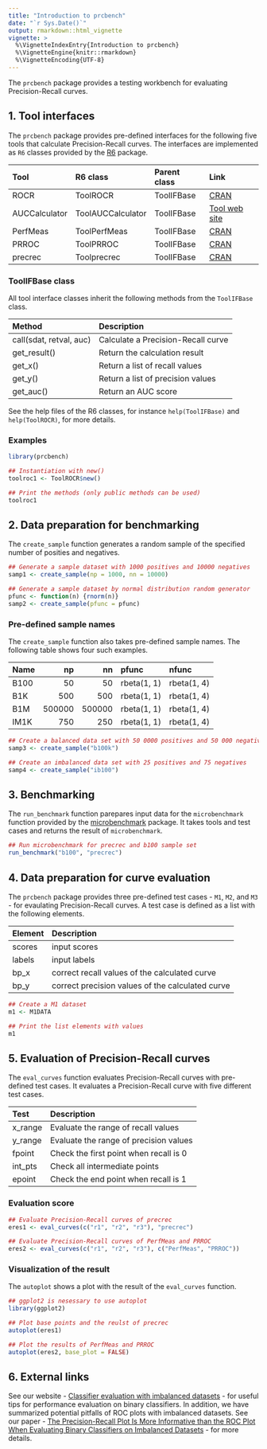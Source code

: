 ```yaml
---
title: "Introduction to prcbench"
date: "`r Sys.Date()`"
output: rmarkdown::html_vignette
vignette: >
  %\VignetteIndexEntry{Introduction to prcbench}
  %\VignetteEngine{knitr::rmarkdown}
  %\VignetteEncoding{UTF-8}
---
```


The `prcbench` package provides a testing workbench for evaluating 
Precision-Recall curves.

## 1. Tool interfaces

The `prcbench` package provides pre-defined interfaces for the following five 
tools that calculate Precision-Recall curves. The interfaces are implemented as
`R6` classes provided by the [R6](https://cran.r-project.org/web/packages/R6) 
package.

Tool           R6 class           Parent class  Link                                                     
-------------- ------------------ ------------- ---------------------------------------------------------
ROCR           ToolROCR           ToolIFBase     [CRAN](https://cran.r-project.org/web/packages/ROCR)     
AUCCalculator  ToolAUCCalculator  ToolIFBase    [Tool web site](http://mark.goadrich.com/programs/AUC)
PerfMeas       ToolPerfMeas       ToolIFBase     [CRAN](https://cran.r-project.org/web/packages/PerfMeas) 
PRROC          ToolPRROC          ToolIFBase     [CRAN](https://cran.r-project.org/web/packages/PRROC)    
precrec        Toolprecrec        ToolIFBase     [CRAN](https://cran.r-project.org/web/packages/precrec)  

### ToolIFBase class
All tool interface classes inherit the following methods from the `ToolIFBase` class.

Method                   Description 
------------------------ -----------------------------------
call(sdat, retval, auc)  Calculate a Precision-Recall curve 
get_result()             Return the calculation result
get_x()                  Return a list of recall values 
get_y()                  Return a list of precision values 
get_auc()                Return an AUC score

See the help files of the R6 classes, for instance `help(ToolIFBase)` and 
`help(ToolROCR)`, for more details.  
  
### Examples    
```r
library(prcbench)

## Instantiation with new()
toolroc1 <- ToolROCR$new()

## Print the methods (only public methods can be used)
toolroc1
```

## 2. Data preparation for benchmarking
The `create_sample` function generates a random sample of the specified number
of posities and negatives.

```r
## Generate a sample dataset with 1000 positives and 10000 negatives
samp1 <- create_sample(np = 1000, nn = 10000)

## Generate a sample dataset by normal distribution random generator
pfunc <- function(n) {rnorm(n)}
samp2 <- create_sample(pfunc = pfunc)
```

### Pre-defined sample names
The `create_sample` function also takes pre-defined sample names. The following
table shows four such examples.

Name        np      nn pfunc        nfunc
------ ------- ------- ------------ ------------
B100        50      50 rbeta(1, 1)  rbeta(1, 4)
B1K        500     500 rbeta(1, 1)  rbeta(1, 4)
B1M     500000  500000 rbeta(1, 1)  rbeta(1, 4)
IM1K       750     250 rbeta(1, 1)  rbeta(1, 4) 

```r
## Create a balanced data set with 50 0000 positives and 50 000 negatives
samp3 <- create_sample("b100k")

## Create an imbalanced data set with 25 positives and 75 negatives
samp4 <- create_sample("ib100")
```

## 3. Benchmarking
The `run_benchmark` function parepares input data for the `microbenchmark` 
function provided by the [microbenchmark](https://cran.r-project.org/web/packages/microbenchmark) 
package. It takes tools and test cases and returns the result of 
`microbenchmark`.

```r
## Run microbenchmark for precrec and b100 sample set
run_benchmark("b100", "precrec")
```

## 4. Data preparation for curve evaluation
The `prcbench` package provides three pre-defined test cases - `M1`, 
`M2`, and `M3` - for evaulating Precision-Recall curves. A test case is defined
as a list with the following elements.

Element  Description
-------- --------------------------------------
scores   input scores
labels   input labels
bp_x     correct recall values of the calculated curve
bp_y     correct precision values of the calculated curve

```r
## Create a M1 dataset
m1 <- M1DATA

## Print the list elements with values
m1
```

## 5. Evaluation of Precision-Recall curves
The `eval_curves` function evaluates Precision-Recall curves with pre-defined
test cases. It evaluates a Precision-Recall curve with five different test cases.

Test      Description
--------- ---------------------------------------
x_range   Evaluate the range of recall values
y_range   Evaluate the range of precision values
fpoint    Check the first point when recall is 0
int_pts   Check all intermediate points
epoint    Check the end point when recall is 1

### Evaluation score
```r
## Evaluate Precision-Recall curves of precrec
eres1 <- eval_curves(c("r1", "r2", "r3"), "precrec")

## Evaluate Precision-Recall curves of PerfMeas and PRROC
eres2 <- eval_curves(c("r1", "r2", "r3"), c("PerfMeas", "PRROC"))
```

### Visualization of the result
The `autoplot` shows a plot with the result of the `eval_curves` 
function.
```r
## ggplot2 is nesessary to use autoplot
library(ggplot2)

## Plot base points and the reulst of precrec
autoplot(eres1)

## Plot the results of PerfMeas and PRROC
autoplot(eres2, base_plot = FALSE)
```

## 6. External links
See our website - [Classifier evaluation with imbalanced datasets](https://classeval.wordpress.com/) - for useful tips for performance evaluation on binary classifiers. In addition, we have summarized potential pitfalls of ROC plots with imbalanced datasets. See our paper - [The Precision-Recall Plot Is More Informative than the ROC Plot When Evaluating Binary Classifiers on Imbalanced Datasets](http://journals.plos.org/plosone/article?id=10.1371/journal.pone.0118432) - for more details.
